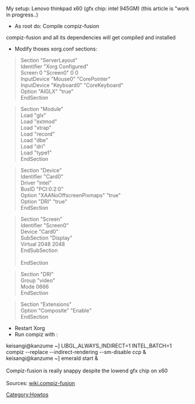 My setup: Lenovo thinkpad x60 (gfx chip: intel 945GM)
(this article is "work in progress..)

* As root do: Compile compiz-fusion<br>
compiz-fusion and all its dependencies will get compiled and installed<br>

* Modify thoses xorg.conf sections:

<blockquote>
Section "ServerLayout" <br/>
	Identifier     "Xorg Configured" <br/>
	Screen         0 "Screen0"  0 0 <br/>
	InputDevice    "Mouse0" "CorePointer" <br/>
	InputDevice    "Keyboard0" "CoreKeyboard" <br/>
        Option         "AIGLX" "true" <br/>
EndSection <br/>
</blockquote>

<blockquote>
Section "Module" <br/>
	Load  "glx" <br/>
	Load  "extmod" <br/>
	Load  "xtrap" <br/>
	Load  "record" <br/>
	Load  "dbe" <br/>
	Load  "dri" <br/>
	Load  "type1" <br/>
EndSection <br/>
</blockquote>

<blockquote>
Section "Device" <br/>
	Identifier  "Card0" <br/>
	Driver      "intel" <br/>
       	BusID           "PCI:0:2:0" <br/>
        Option "XAANoOffscreenPixmaps" "true" <br/>
	Option "DRI"     "true" <br/>
EndSection <br/>
</blockquote>

<blockquote>
Section "Screen" <br/>
	Identifier "Screen0" <br/>
	Device     "Card0" <br/>
	SubSection "Display" <br/>
            Virtual         2048 2048 <br/>
	EndSubSection <br/>
 <br/>
EndSection <br/>
</blockquote>

<blockquote>
Section "DRI" <br/>
        Group "video" <br/>
        Mode    0666 <br/>
EndSection <br/>
</blockquote>

<blockquote>
Section "Extensions" <br/>
Option "Composite" "Enable" <br/>
EndSection <br/>
</blockquote>

* Restart Xorg
* Run compiz with : 
keisangi@kanzume ~] LIBGL_ALWAYS_INDIRECT=1 INTEL_BATCH=1 compiz --replace --indirect-rendering --sm-disable ccp & <br>
keisangi@kanzume ~] emerald start &<br><br>

Compiz-fusion is really snappy despite the lowend gfx chip on x60<br><br>

Sources: [http://wiki.compiz-fusion.org/Intel_with_AiGLX wiki.compiz-fusion]

[[Category:Howtos]]
